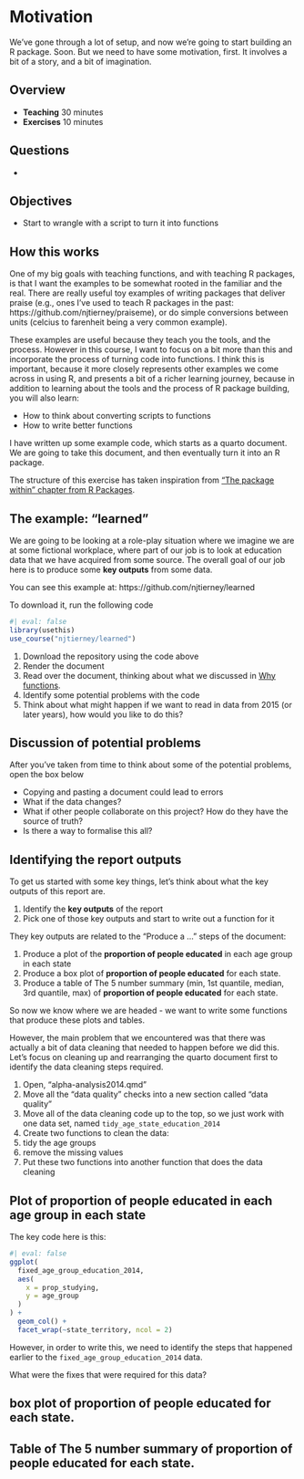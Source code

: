 # Motivation

We've gone through a lot of setup, and now we're going to start building an R package. Soon. But we need to have some motivation, first. It involves a bit of a story, and a bit of imagination.

## Overview

* **Teaching** 30 minutes
* **Exercises** 10 minutes

## Questions

* 

## Objectives

* Start to wrangle with a script to turn it into functions

## How this works

One of my big goals with teaching functions, and with teaching R packages, is that I want the examples to be somewhat rooted in the familiar and the real. There are really useful toy examples of writing packages that deliver praise (e.g., ones I've used to teach R packages in the past: https://github.com/njtierney/praiseme), or do simple conversions between units (celcius to farenheit being a very common example).

These examples are useful because they teach you the tools, and the process. However in this course, I want to focus on a bit more than this and incorporate the process of turning code into functions. I think this is important, because it more closely represents other examples we come across in using R, and presents a bit of a richer learning journey, because in addition to learning about the tools and the process of R package building, you will also learn:

- How to think about converting scripts to functions
- How to write better functions

I have written up some example code, which starts as a quarto document. We are going to take this document, and then eventually turn it into an R package. 

The structure of this exercise has taken inspiration from ["The package within" chapter from R Packages](https://r-pkgs.org/package-within.html).

## The example: "learned"

We are going to be looking at a role-play situation where we imagine we are at some fictional workplace, where part of our job is to look at education data that we have acquired from some source. The overall goal of our job here is to produce some **key outputs** from some data.

You can see this example at: https://github.com/njtierney/learned

To download it, run the following code

```r
#| eval: false
library(usethis)
use_course("njtierney/learned")
```

:::{.callout-note title="Your turn"}

1. Download the repository using the code above
2. Render the document
3. Read over the document, thinking about what we discussed in [Why functions](why-functions).
4. Identify some potential problems with the code
5. Think about what might happen if we want to read in data from 2015 (or later years), how would you like to do this?

:::

## Discussion of potential problems

After you've taken from time to think about some of the potential problems, open the box below

:::{.callout-caution title="Some of the potential problems" collapse="true"}

- Copying and pasting a document could lead to errors
- What if the data changes? 
- What if other people collaborate on this project? How do they have the source of truth?
- Is there a way to formalise this all?

:::

## Identifying the report outputs

To get us started with some key things, let's think about what the key outputs of this report are.

:::{.callout-note title="Your turn"}

1. Identify the **key outputs** of the report
2. Pick one of those key outputs and start to write out a function for it

:::

:::{.callout-caution title="Key outputs" collapse="true"}

They key outputs are related to the "Produce a ..." steps of the document:

1. Produce a plot of the **proportion of people educated** in each age group in each state
2. Produce a box plot of **proportion of people educated** for each state.
3. Produce a table of The 5 number summary (min, 1st quantile, median, 3rd quantile, max)  of **proportion of people educated** for each state.

:::

So now we know where we are headed - we want to write some functions that produce these plots and tables.

However, the main problem that we encountered was that there was actually a bit of data cleaning that needed to happen before we did this. Let's focus on cleaning up and rearranging the quarto document first to identify the data cleaning steps required.

:::{.callout-note title="Your turn"}

1. Open, "alpha-analysis2014.qmd"
2. Move all the "data quality" checks into a new section called "data quality"
3. Move all of the data cleaning code up to the top, so we just work with one data set, named `tidy_age_state_education_2014`
4. Create two functions to clean the data: 
  1. tidy the age groups
  2. remove the missing values
5. Put these two functions into another function that does the data cleaning

:::


## Plot of **proportion of people educated** in each age group in each state

The key code here is this:

```r
#| eval: false
ggplot(
  fixed_age_group_education_2014,
  aes(
    x = prop_studying,
    y = age_group
  )
) +
  geom_col() +
  facet_wrap(~state_territory, ncol = 2)
```

However, in order to write this, we need to identify the steps that happened earlier to the `fixed_age_group_education_2014` data. 

:::{.callout-note title="Your turn"}

What were the fixes that were required for this data?

:::

## box plot of **proportion of people educated** for each state.

## Table of The 5 number summary of **proportion of people educated** for each state.
